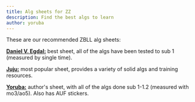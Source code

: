 ```yaml
---
title: Alg sheets for ZZ
description: Find the best algs to learn
author: yoruba
---
```


These are our recommended ZBLL alg sheets:

[**Daniel V. Egdal:**](https://speedcubedb.com/algsheet/3564/ZBLLAS) best sheet, all of the algs have been tested to sub 1 (measured by single time).

[**Juju:**](https://docs.google.com/spreadsheets/d/1-uwmZHf4vwJxFgeB3-TiF8MQ0RFSS30d5CUK96PoIwk/edit#gid=0) most popular sheet, provides a variety of solid algs and training resources.

[**Yoruba:**](https://docs.google.com/spreadsheets/d/1AVFcEcnPNlmBl3T3Q7YeoreHBc-XU4ad9vR8lGzXsp0/edit?usp=drivesdk) author's sheet, with all of the algs done sub 1-1.2 (measured with mo3/ao5). Also has AUF stickers.
